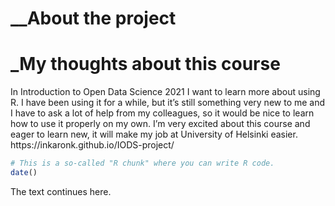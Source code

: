 # __About the project
# _My thoughts about this course
In Introduction to Open Data Science 2021 I want to learn more about using R. I have been using it for a while, but it's still something very new to me and I have to ask a lot of help from my colleagues, so it would be nice to learn how to use it properly on my own. I'm very excited about this course and eager to learn new, it will make my job at University of Helsinki easier.
https://inkaronk.github.io/IODS-project/

```r
# This is a so-called "R chunk" where you can write R code.
date()

```
The text continues here.

